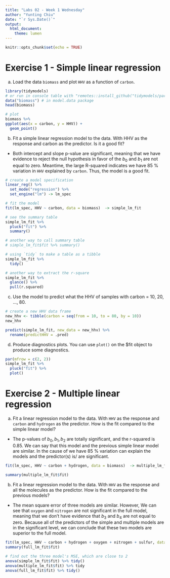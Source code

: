 ```yaml
---
title: "Labs 02 - Week 1 Wednesday"
author: "Yunting Chiu"
date: "`r Sys.Date()`"
output:
  html_document: 
    theme: lumen
---
```


```r
knitr::opts_chunk$set(echo = TRUE)
```

# Exercise 1 - Simple linear regression
a. Load the data `biomass` and plot `HHV` as a function of `carbon`.
```r
library(tidymodels)
# or run in console table with "remotes::install_github("tidymodels/parsnip")"
data("biomass") # in model.data package
head(biomass)

# plot
biomass %>%
ggplot(aes(x = carbon, y = HHV)) +
  geom_point() 
```

b. Fit a simple linear regression model to the data. With HHV as the response and carbon as the predictor. Is it a good fit?

- Both intercept and slope p-value are significant, meaning that we have evidence to reject the null hypothesis in favor of the $b_0$ and $b_1$ are not equal to zero. Meantime, the large R-squared indicates we have 85 % variation in `HHV` explained by `carbon`. Thus, the model is a good fit.
```r
# create a model specification
linear_reg() %>%
  set_mode("regression") %>%
  set_engine("lm") -> lm_spec

# fit the model
fit(lm_spec, HHV ~ carbon, data = biomass)  -> simple_lm_fit

# see the summary table
simple_lm_fit %>%
  pluck("fit") %>%
  summary()

# another way to call summary table
# simple_lm_fit$fit %>% summary()
```

```r
# using `tidy` to make a table as a tibble
simple_lm_fit %>% 
  tidy()
```

```r
# another way to extract the r-square
simple_lm_fit %>% 
  glance() %>%
  pull(r.squared)
```

c. Use the model to predict what the HHV of samples with carbon = 10, 20, ..., 80.
```r
# create a new HHV data frame
new_hhv <- tibble(carbon = seq(from = 10, to = 80, by = 10))
new_hhv

predict(simple_lm_fit, new_data = new_hhv) %>%
  rename(predictHHV = .pred)
```

d. Produce diagnostics plots. You can use `plot()` on the $fit object to produce some diagnostics.
```r
par(mfrow = c(2, 2))
simple_lm_fit %>%
  pluck("fit") %>%
  plot() 
```

# Exercise 2 - Multiple linear regression
a. Fit a linear regression model to the data. With `HHV` as the response and `carbon` and `hydrogen` as the predictor. How is the fit compared to the simple linear model?

- The p-values of $b_0, b_1, b_2$ are totally significant, and the r-squared is 0.85. We can say that this model and the previous simple linear model are similar. In the cause of we have 85 % variation can explain the models and the predictor(s) is/ are significant.
```r
fit(lm_spec, HHV ~ carbon + hydrogen, data = biomass)  -> multiple_lm_fit

summary(multiple_lm_fit$fit)
```

b. Fit a linear regression model to the data. With `HHV` as the response and all the molecules as the predictor. How is the fit compared to the previous models?

- The mean square error of three models are similar. However, We can see that `oxygen` and `nitrogen` are not significant in the full model, meaning that we don't have evidence that $b_3$ and $b_4$ are not equal to zero.  Because all of the predictors of the simple and multiple models are in the significant level, we can conclude that these two models are superior to the full model.
```r
fit(lm_spec, HHV ~ carbon + hydrogen + oxygen + nitrogen + sulfur, data = biomass)  -> full_lm_fit
summary(full_lm_fit$fit)
```

```r
# find out the three model's MSE, which are close to 2
anova(simple_lm_fit$fit) %>% tidy()
anova(multiple_lm_fit$fit) %>% tidy
anova(full_lm_fit$fit) %>% tidy()
```

